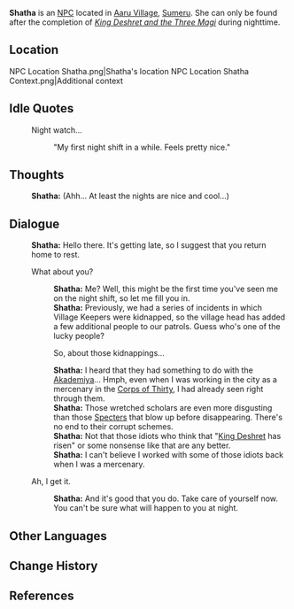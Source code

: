 {{Meta
<!-- Remove this template after adding the missing info -->
|missing_NPC_profile  = yes
}}
{{Character Infobox
|type             = NPC <!-- NPC, Quest NPC, or Event NPC -->
|image            = NPC Shatha.png
|realname         = <!-- Optional, if different from in-game name -->
|deceased         = <!-- Past (for deceased prior to events of the game) or free response -->
|region           = Sumeru
|location         = <!-- Where the character appears, if different from Region -->
|affiliation      = 
|title            = Aaru Village Guard

|ancestry         = <!-- Clan/family -->
|father           = 
|mother           = 
|spouse           = 
|sibling          = 
|child            = 
|relative         = 

|voiceEN          = [https://www.abbeyveffer.com/ Abbey Veffer]<ref name="Abbey Veffer">Twitter: [https://twitter.com/VultureVocals/status/1585728610396037121 EN VA Self Announcement]</ref>
|voiceCN          = 
|voiceJP          = 
|dialoguereward   = 
}}
'''Shatha''' is an [[NPC]] located in [[Aaru Village]], [[Sumeru]]. She can only be found after the completion of ''[[King Deshret and the Three Magi]]'' during nighttime.
<!-- is a quest/event-exclusive NPC that appears in the [[(Chapter)]] Act I: [[(Quest)]].

Following a certain dialogue branch for the first time gives the player AMOUNT_AS_WORD [[Item]].<!-- Only needed for NPCs that give items -->

==Location==
<gallery>
NPC Location Shatha.png|Shatha's location
NPC Location Shatha Context.png|Additional context
</gallery>
<!--
==Profile==
Detailed story/lore information goes here.
''(To be added.)''

===Personality===
''(To be added.)''

===Appearance===
Keep appearance section short and concise. Limit to 2 paragraphs with 3-4 sentences each.
''(To be added.)''
--><!--
==Quests and Events==
{{Quests and Events}}
-->
==Idle Quotes==
{{Dialogue start}}
:{{DIcon|Idle}} Night watch...
::{{A|VO Shatha 01.ogg}} "My first night shift in a while. Feels pretty nice."
{{Dialogue end}}

==Thoughts==
{{All Schemes to Know Explanation|name=Shatha}}
{{Dialogue start}}
:{{A|VO Shatha All Schemes to Know 01.ogg}} '''Shatha:''' (Ahh... At least the nights are nice and cool...)
{{Dialogue end}}

==Dialogue==
{{Dialogue start}}
:'''Shatha:''' Hello there. It's getting late, so I suggest that you return home to rest.
:{{DIcon}} What about you?
::'''Shatha:''' Me? Well, this might be the first time you've seen me on the night shift, so let me fill you in.
::'''Shatha:''' Previously, we had a series of incidents in which Village Keepers were kidnapped, so the village head has added a few additional people to our patrols. Guess who's one of the lucky people?
::{{DIcon}} So, about those kidnappings...
::'''Shatha:''' I heard that they had something to do with the [[Akademiya]]... Hmph, even when I was working in the city as a mercenary in the [[Corps of Thirty]], I had already seen right through them.
::'''Shatha:''' Those wretched scholars are even more disgusting than those [[Specters]] that blow up before disappearing. There's no end to their corrupt schemes.
::'''Shatha:''' Not that those idiots who think that "[[King Deshret]] has risen" or some nonsense like that are any better.
::'''Shatha:''' I can't believe I worked with some of those idiots back when I was a mercenary.
:{{DIcon}} Ah, I get it.
::'''Shatha:''' And it's good that you do. Take care of yourself now. You can't be sure what will happen to you at night.
{{Dialogue end}}
<!--
==Event Dialogue==
===Event Name===
{{Dialogue start}}
:'''{{subst:PAGENAME}}:'''
{{Dialogue end}}

==Trivia==
* 
-->
==Other Languages==
{{Other Languages
|default_hidden = 1
|en      = Shatha
|zhs     = 莎塔
|zhs_rm  = Shātǎ
|zht     = 莎塔
|zht_rm  = Shātǎ
|ja      = シャザ
|ja_rm   = Shaza
|ko      = 샤타
|ko_rm   = Syata
|es      = Shatha
|fr      = Shatha
|ru      = Шата
|th      = Shatha
|vi      = Shatha
|de      = Shatha
|id      = Shatha
|pt      = Shatha
|tr      = Shatha
|it      = Shatha
}}

==Change History==
{{Change History|3.1}}

==References==
{{Reflist}}